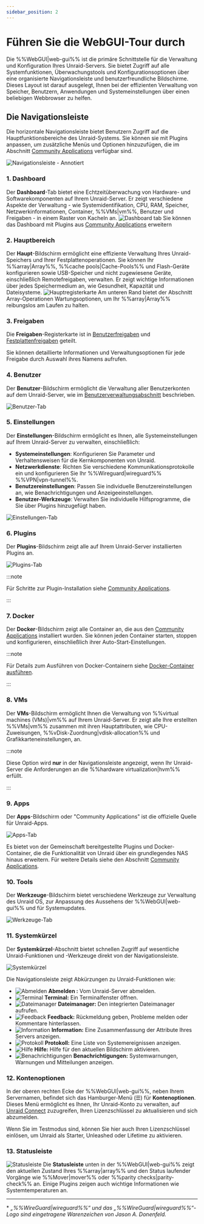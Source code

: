```yaml
---
sidebar_position: 2
---
```


# Führen Sie die WebGUI-Tour durch

Die %%WebGUI|web-gui%% ist die primäre Schnittstelle für die Verwaltung und Konfiguration Ihres Unraid-Servers. Sie bietet Zugriff auf alle Systemfunktionen, Überwachungstools und Konfigurationsoptionen über eine organisierte Navigationsleiste und benutzerfreundliche Bildschirme. Dieses Layout ist darauf ausgelegt, Ihnen bei der effizienten Verwaltung von Speicher, Benutzern, Anwendungen und Systemeinstellungen über einen beliebigen Webbrowser zu helfen.

## Die Navigationsleiste

Die horizontale Navigationsleiste bietet Benutzern Zugriff auf die Hauptfunktionsbereiche des Unraid-Systems. Sie können sie mit Plugins anpassen, um zusätzliche Menüs und Optionen hinzuzufügen, die im Abschnitt [Community Applications](../../using-unraid-to/run-docker-containers/community-applications.mdx) verfügbar sind.

![Navigationsleiste - Annotiert](/img/navbar3.png)

### 1. Dashboard

Der **Dashboard**-Tab bietet eine Echtzeitüberwachung von Hardware- und Softwarekomponenten auf Ihrem Unraid-Server. Er zeigt verschiedene Aspekte der Verwaltung - wie Systemidentifikation, CPU, RAM, Speicher, Netzwerkinformationen, Container, %%VMs|vm%%, Benutzer und Freigaben - in einem Raster von Kacheln an.
![Dashboard tab](/img/dashboard.png)
Sie können das Dashboard mit Plugins aus [Community Applications](../../using-unraid-to/run-docker-containers/community-applications.mdx) erweitern

### 2. Hauptbereich

Der **Haupt**-Bildschirm ermöglicht eine effiziente Verwaltung Ihres Unraid-Speichers und Ihrer Festplattenoperationen. Sie können Ihr %%array|Array%%, %%cache pools|Cache-Pools%% und Flash-Geräte konfigurieren sowie USB-Speicher und nicht zugewiesene Geräte, einschließlich Remotefreigaben, verwalten. Er zeigt wichtige Informationen über jedes Speichermedium an, wie Gesundheit, Kapazität und Dateisysteme.
![Hauptregisterkarte](/img/maintab.png)
Am unteren Rand bietet der Abschnitt Array-Operationen Wartungsoptionen, um Ihr %%array|Array%% reibungslos am Laufen zu halten.

### 3. Freigaben

Die **Freigaben**-Registerkarte ist in [Benutzerfreigaben](../../using-unraid-to/manage-storage/shares.mdx#user-shares) und [Festplattenfreigaben](../../using-unraid-to/manage-storage/shares.mdx#disk-shares) geteilt.

Sie können detaillierte Informationen und Verwaltungsoptionen für jede Freigabe durch Auswahl ihres Namens aufrufen.

### 4. Benutzer

Der **Benutzer**-Bildschirm ermöglicht die Verwaltung aller Benutzerkonten auf dem Unraid-Server, wie im [Benutzerverwaltungsabschnitt](../../system-administration/secure-your-server/user-management.mdx) beschrieben.

![Benutzer-Tab](/img/userstab.png)

### 5. Einstellungen

Der **Einstellungen**-Bildschirm ermöglicht es Ihnen, alle Systemeinstellungen auf Ihrem Unraid-Server zu verwalten, einschließlich:

- **Systemeinstellungen**: Konfigurieren Sie Parameter und Verhaltensweisen für die Kernkomponenten von Unraid.
- **Netzwerkdienste**: Richten Sie verschiedene Kommunikationsprotokolle ein und konfigurieren Sie Ihr %%Wireguard|wireguard%% %%VPN|vpn-tunnel%%.
- **Benutzereinstellungen**: Passen Sie individuelle Benutzereinstellungen an, wie Benachrichtigungen und Anzeigeeinstellungen.
- **Benutzer-Werkzeuge**: Verwalten Sie individuelle Hilfsprogramme, die Sie über Plugins hinzugefügt haben.

![Einstellungen-Tab](/img/settingstab.png)

### 6. Plugins

Der **Plugins**-Bildschirm zeigt alle auf Ihrem Unraid-Server installierten Plugins an.

![Plugins-Tab](/img/pluginstab.png)

:::note

Für Schritte zur Plugin-Installation siehe [Community Applications](../../using-unraid-to/run-docker-containers/community-applications.mdx).

:::

### 7. Docker

Der **Docker**-Bildschirm zeigt alle Container an, die aus den [Community Applications](../../using-unraid-to/run-docker-containers/community-applications.mdx) installiert wurden. Sie können jeden Container starten, stoppen und konfigurieren, einschließlich ihrer Auto-Start-Einstellungen.

:::note

Für Details zum Ausführen von Docker-Containern siehe [Docker-Container ausführen](../../using-unraid-to/run-docker-containers/overview.mdx).

:::

### 8. VMs

Der **VMs**-Bildschirm ermöglicht Ihnen die Verwaltung von %%virtual machines (VMs)|vm%% auf Ihrem Unraid-Server. Er zeigt alle Ihre erstellten %%VMs|vm%% zusammen mit ihren Hauptattributen, wie CPU-Zuweisungen, %%vDisk-Zuordnung|vdisk-allocation%% und Grafikkarteneinstellungen, an.

:::note

Diese Option wird **nur** in der Navigationsleiste angezeigt, wenn Ihr Unraid-Server die Anforderungen an die %%hardware virtualization|hvm%% erfüllt.

:::

### 9. Apps

Der **Apps**-Bildschirm oder "Community Applications" ist die offizielle Quelle für Unraid-Apps.

![Apps-Tab](/img/appstab.png)

Es bietet von der Gemeinschaft bereitgestellte Plugins und Docker-Container, die die Funktionalität von Unraid über ein grundlegendes NAS hinaus erweitern. Für weitere Details siehe den Abschnitt [Community Applications](../../using-unraid-to/run-docker-containers/community-applications.mdx).

### 10. Tools

Der **Werkzeuge**-Bildschirm bietet verschiedene Werkzeuge zur Verwaltung des Unraid OS, zur Anpassung des Aussehens der %%WebGUI|web-gui%% und für Systemupdates.

![Werkzeuge-Tab](/img/toolstab.png)

### 11. Systemkürzel

Der **Systemkürzel**-Abschnitt bietet schnellen Zugriff auf wesentliche Unraid-Funktionen und -Werkzeuge direkt von der Navigationsleiste.

![Systemkürzel](/img/systemshortcuts.png)

Die Navigationsleiste zeigt Abkürzungen zu Unraid-Funktionen wie:

- ![Abmelden](/img/logout.png) **Abmelden :** Vom Unraid-Server abmelden.
- ![Terminal](/img/terminal.png) **Terminal:** Ein Terminalfenster öffnen.
- ![Dateimanager](/img/filemanager.png) **Dateimanager:** Den integrierten Dateimanager aufrufen.
- ![Feedback](/img/feedback.png) **Feedback:** Rückmeldung geben, Probleme melden oder Kommentare hinterlassen.
- ![Information](/img/infoicon.png) **Information:** Eine Zusammenfassung der Attribute Ihres Servers anzeigen.
- ![Protokoll](/img/logicon.png) **Protokoll:** Eine Liste von Systemereignissen anzeigen.
- ![Hilfe](/img/helpicon.png) **Hilfe:** Hilfe für den aktuellen Bildschirm aktivieren.
- ![Benachrichtigungen](/img/notificationicon.png) **Benachrichtigungen:** Systemwarnungen, Warnungen und Mitteilungen anzeigen.

### 12. Kontenoptionen

In der oberen rechten Ecke der %%WebGUI|web-gui%%, neben Ihrem Servernamen, befindet sich das Hamburger-Menü (☰) für **Kontenoptionen**. Dieses Menü ermöglicht es Ihnen, Ihr Unraid-Konto zu verwalten, auf [Unraid Connect](../../../unraid-connect/overview-and-setup.mdx) zuzugreifen, Ihren Lizenzschlüssel zu aktualisieren und sich abzumelden.

Wenn Sie im Testmodus sind, können Sie hier auch Ihren Lizenzschlüssel einlösen, um Unraid als Starter, Unleashed oder Lifetime zu aktivieren.

### 13. Statusleiste

![Statusleiste](/img/status-bar2.png)
Die **Statusleiste** unten in der %%WebGUI|web-gui%% zeigt den aktuellen Zustand Ihres %%array|array%% und den Status laufender Vorgänge wie %%Mover|mover%% oder %%parity checks|parity-check%% an. Einige Plugins zeigen auch wichtige Informationen wie Systemtemperaturen an.

---

\* *„%%WireGuard|wireguard%%“ und das „%%WireGuard|wireguard%%“-Logo sind eingetragene Warenzeichen von Jason A. Donenfeld.*
